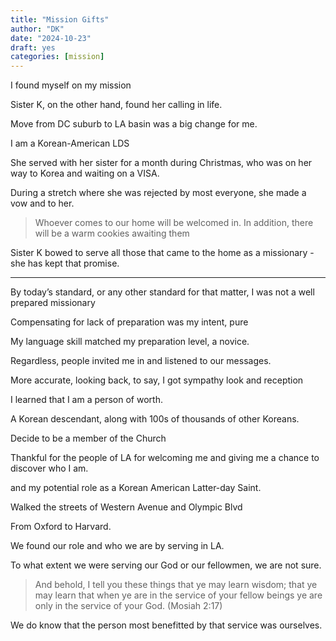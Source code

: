 ```yaml
---
title: "Mission Gifts"
author: "DK"
date: "2024-10-23"
draft: yes
categories: [mission]
---
```


I found myself on my mission

Sister K, on the other hand, found her calling in life.

Move from DC suburb to LA basin was a big change for me.

I am a Korean-American LDS

She served with her sister for a month during Christmas, who was on her way to Korea and waiting on a VISA.

During a stretch where she was rejected by most everyone, she made a vow and to her.

> Whoever comes to our home will be welcomed in. In addition, there will be a warm cookies awaiting them

Sister K bowed to serve all those that came to the home as a missionary - she has kept that promise.

---

By today's standard, or any other standard for that matter, I was not a well prepared missionary

Compensating for lack of preparation was my intent, pure

My language skill matched my preparation level, a novice.

Regardless, people invited me in and listened to our messages.

More accurate, looking back, to say, I got sympathy look and reception

I learned that I am a person of worth.

A Korean descendant, along with 100s of thousands of other Koreans.

Decide to be a member of the Church

Thankful for the people of LA for welcoming me and giving me a chance to discover who I am.

and my potential role as a Korean American Latter-day Saint.

Walked the streets of Western Avenue and Olympic Blvd

From Oxford to Harvard.

We found our role and who we are by serving in LA.

To what extent we were serving our God or our fellowmen, we are not sure.

> And behold, I tell you these things that ye may learn wisdom; that ye may learn that when ye are in the service of your fellow beings ye are only in the service of your God. (Mosiah 2:17)

We do know that the person most benefitted by that service was ourselves.
